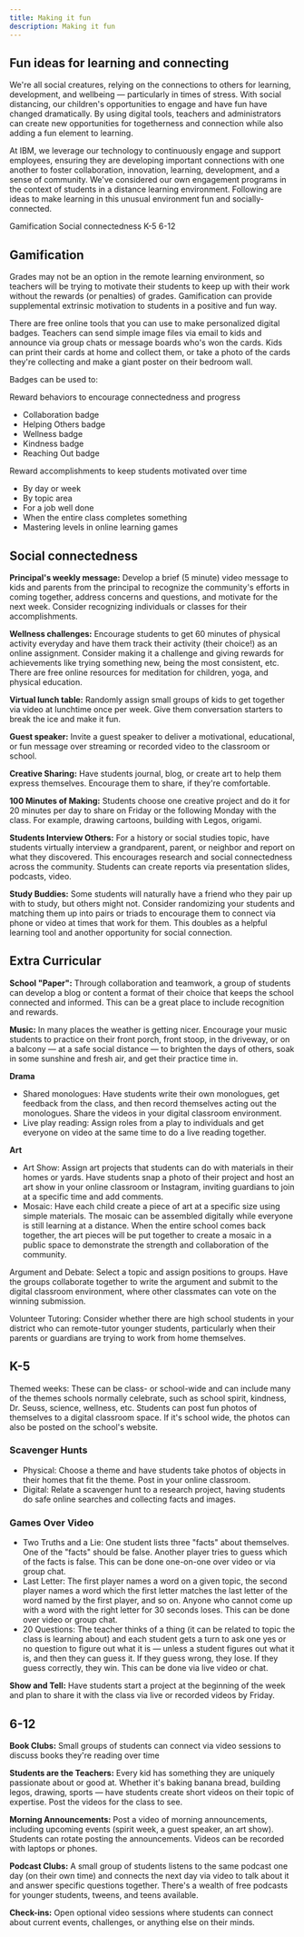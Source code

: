 ```yaml
---
title: Making it fun
description: Making it fun
---
```


## Fun ideas for learning and connecting

<PageDescription>

We're all social creatures, relying on the connections to others for learning, development, and wellbeing — particularly in times of stress. With social distancing, our children's opportunities to engage and have fun have changed dramatically. By using digital tools, teachers and administrators can create new opportunities for togetherness and connection while also adding a fun element to learning. 

At IBM, we leverage our technology to continuously engage and support employees, ensuring they are developing important connections with one another to foster collaboration, innovation, learning, development, and a sense of community. We've considered our own engagement programs in the context of students in a distance learning environment. Following are ideas to make learning in this unusual environment fun and socially-connected.

</PageDescription>

<AnchorLinks>
  <AnchorLink>Gamification</AnchorLink>
  <AnchorLink>Social connectedness</AnchorLink>
  <AnchorLink>K-5</AnchorLink>
  <AnchorLink>6-12</AnchorLink>
</AnchorLinks>


## Gamification

Grades may not be an option in the remote learning environment, so teachers will be trying to motivate their students to keep up with their work without the rewards (or penalties) of grades. Gamification can provide supplemental extrinsic motivation to students in a positive and fun way.

There are free online tools that you can use to make personalized digital badges. Teachers can send simple image files via email to kids and announce via group chats or message boards who's won the cards. Kids can print their cards at home and collect them, or take a photo of the cards they're collecting and make a giant poster on their bedroom wall. 

Badges can be used to:

Reward behaviors to encourage connectedness and progress

- Collaboration badge
- Helping Others badge
- Wellness badge
- Kindness badge
- Reaching Out badge

Reward accomplishments to keep students motivated over time

- By day or week
- By topic area
- For a job well done
- When the entire class completes something
- Mastering levels in online learning games

## Social connectedness

**Principal's weekly message:** Develop a brief (5 minute) video message to kids and parents from the principal to recognize the community's efforts in coming together, address concerns and questions, and motivate for the next week. Consider recognizing individuals or classes for their accomplishments.

**Wellness challenges:** Encourage students to get 60 minutes of physical activity everyday and have them track their activity (their choice!) as an online assignment. Consider making it a challenge and giving rewards for achievements like trying something new, being the most consistent, etc. There are free online resources for meditation for children, yoga, and physical education.

**Virtual lunch table:** Randomly assign small groups of kids to get together via video at lunchtime once per week. Give them conversation starters to break the ice and make it fun.

**Guest speaker:** Invite a guest speaker to deliver a motivational, educational, or fun message over streaming or recorded video to the classroom or school. 

**Creative Sharing:** Have students journal, blog, or create art to help them express themselves. Encourage them to share, if they're comfortable.

**100 Minutes of Making:** Students choose one creative project and do it for 20 minutes per day to share on Friday or the following Monday with the class. For example, drawing cartoons, building with Legos, origami.

**Students Interview Others:** For a history or social studies topic, have students virtually interview a grandparent, parent, or neighbor and report on what they discovered. This encourages research and social connectedness across the community. Students can create reports via presentation slides, podcasts, video.

**Study Buddies:** Some students will naturally have a friend who they pair up with to study, but others might not. Consider randomizing your students and matching them up into pairs or triads to encourage them to connect via phone or video at times that work for them. This doubles as a helpful learning tool and another opportunity for social connection.

## Extra Curricular

**School "Paper":** Through collaboration and teamwork, a group of students can develop a blog or content a format of their choice that keeps the school connected and informed. This can be a great place to include recognition and rewards.

**Music:** In many places the weather is getting nicer. Encourage your music students to practice on their front porch, front stoop, in the driveway, or on a balcony — at a safe social distance — to brighten the days of others, soak in some sunshine and fresh air, and get their practice time in.

**Drama**

- Shared monologues: Have students write their own monologues, get feedback from the class, and then record themselves acting out the monologues. Share the videos in your digital classroom environment.
- Live play reading: Assign roles from a play to individuals and get everyone on video at the same time to do a live reading together.

**Art**

- Art Show: Assign art projects that students can do with materials in their homes or yards. Have students snap a photo of their project and host an art show in your online classroom or Instagram, inviting guardians to join at a specific time and add comments.
- Mosaic: Have each child create a piece of art at a specific size using simple materials. The mosaic can be assembled digitally while everyone is still learning at a distance. When the entire school comes back together, the art pieces will be put together to create a mosaic in a public space to demonstrate the strength and collaboration of the community.

Argument and Debate: Select a topic and assign positions to groups. Have the groups collaborate together to write the argument and submit to the digital classroom environment, where other classmates can vote on the winning submission.

Volunteer Tutoring: Consider whether there are high school students in your district who can remote-tutor younger students, particularly when their parents or guardians are trying to work from home themselves.

## K-5

Themed weeks: These can be class- or school-wide and can include many of the themes schools normally celebrate, such as school spirit, kindness, Dr. Seuss, science, wellness, etc. Students can post fun photos of themselves to a digital classroom space. If it's school wide, the photos can also be posted on the school's website.

### Scavenger Hunts

- Physical: Choose a theme and have students take photos of objects in their homes that fit the theme. Post in your online classroom.
- Digital: Relate a scavenger hunt to a research project, having students do safe online searches and collecting facts and images.

### Games Over Video

- Two Truths and a Lie: One student lists three "facts" about themselves. One of the "facts" should be false. Another player tries to guess which of the facts is false. This can be done one-on-one over video or via group chat.
- Last Letter: The first player names a word on a given topic, the second player names a word which the first letter matches the last letter of the word named by the first player, and so on. Anyone who cannot come up with a word with the right letter for 30 seconds loses. This can be done over video or group chat.
- 20 Questions: The teacher thinks of a thing (it can be related to topic the class is learning about) and each student gets a turn to ask one yes or no question to figure out what it is — unless a student figures out what it is, and then they can guess it. If they guess wrong, they lose. If they guess correctly, they win. This can be done via live video or chat.

**Show and Tell:** Have students start a project at the beginning of the week and plan to share it with the class via live or recorded videos by Friday.

## 6-12

**Book Clubs:** Small groups of students can connect via video sessions to discuss books they're reading over time

**Students are the Teachers:** Every kid has something they are uniquely passionate about or good at. Whether it's baking banana bread, building legos, drawing, sports — have students create short videos on their topic of expertise. Post the videos for the class to see.

**Morning Announcements:** Post a video of morning announcements, including upcoming events (spirit week, a guest speaker, an art show). Students can rotate posting the announcements. Videos can be recorded with laptops or phones.

**Podcast Clubs:** A small group of students listens to the same podcast one day (on their own time) and connects the next day via video to talk about it and answer specific questions together. There's a wealth of free podcasts for younger students, tweens, and teens available.

**Check-ins:** Open optional video sessions where students can connect about current events, challenges, or anything else on their minds.
